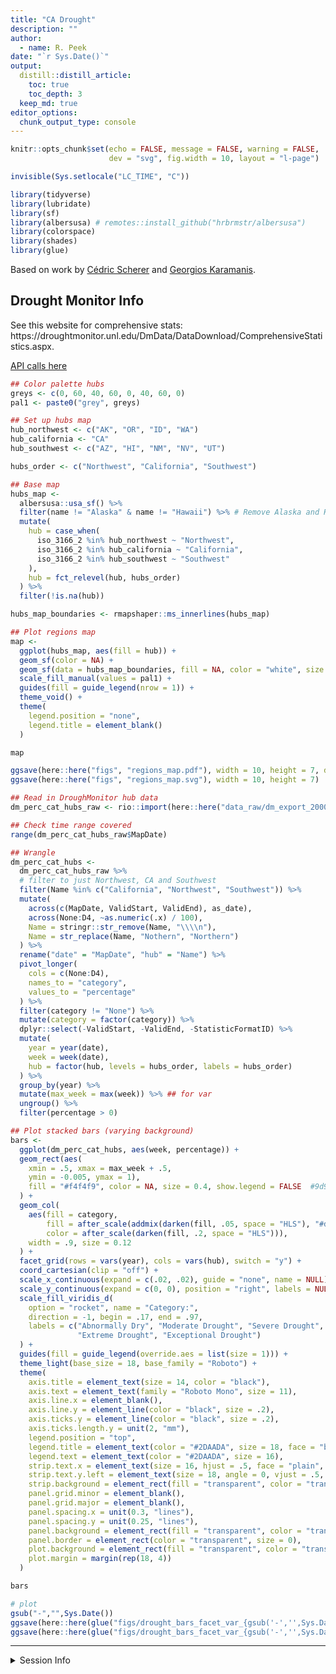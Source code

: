 ```yaml
---
title: "CA Drought"
description: ""
author:
  - name: R. Peek
date: "`r Sys.Date()`"
output:
  distill::distill_article:
    toc: true
    toc_depth: 3
  keep_md: true
editor_options: 
  chunk_output_type: console
---
```


```r
knitr::opts_chunk$set(echo = FALSE, message = FALSE, warning = FALSE,
                      dev = "svg", fig.width = 10, layout = "l-page")

invisible(Sys.setlocale("LC_TIME", "C"))

library(tidyverse)
library(lubridate)
library(sf)
library(albersusa) # remotes::install_github("hrbrmstr/albersusa")
library(colorspace)
library(shades)
library(glue)
```

Based on work by [Cédric Scherer](https://cedricscherer.com) and [Georgios Karamanis](https://karaman.is).

## Drought Monitor Info

See this website for comprehensive stats: https://droughtmonitor.unl.edu/DmData/DataDownload/ComprehensiveStatistics.aspx.

<aside>
[API calls here](https://droughtmonitor.unl.edu/DmData/DataDownload/WebServiceInfo.aspx#comp)
</aside>

```r
## Color palette hubs
greys <- c(0, 60, 40, 60, 0, 40, 60, 0)
pal1 <- paste0("grey", greys)

## Set up hubs map
hub_northwest <- c("AK", "OR", "ID", "WA")
hub_california <- "CA"
hub_southwest <- c("AZ", "HI", "NM", "NV", "UT")

hubs_order <- c("Northwest", "California", "Southwest")

## Base map
hubs_map <- 
  albersusa::usa_sf() %>% 
  filter(name != "Alaska" & name != "Hawaii") %>% # Remove Alaska and Hawaii from map
  mutate(
    hub = case_when(
      iso_3166_2 %in% hub_northwest ~ "Northwest",
      iso_3166_2 %in% hub_california ~ "California",
      iso_3166_2 %in% hub_southwest ~ "Southwest"
    ),
    hub = fct_relevel(hub, hubs_order)
  ) %>% 
  filter(!is.na(hub))

hubs_map_boundaries <- rmapshaper::ms_innerlines(hubs_map)

## Plot regions map
map <- 
  ggplot(hubs_map, aes(fill = hub)) +
  geom_sf(color = NA) +
  geom_sf(data = hubs_map_boundaries, fill = NA, color = "white", size = .35) +
  scale_fill_manual(values = pal1) +
  guides(fill = guide_legend(nrow = 1)) +
  theme_void() +
  theme(
    legend.position = "none",
    legend.title = element_blank()
  )

map

ggsave(here::here("figs", "regions_map.pdf"), width = 10, height = 7, device = cairo_pdf)
ggsave(here::here("figs", "regions_map.svg"), width = 10, height = 7)
```

```r
## Read in DroughMonitor hub data
dm_perc_cat_hubs_raw <- rio::import(here::here("data_raw/dm_export_20000101_20221102_perc_cat_hubs.json"))

## Check time range covered
range(dm_perc_cat_hubs_raw$MapDate)
```

```r
## Wrangle
dm_perc_cat_hubs <-
  dm_perc_cat_hubs_raw %>%
  # filter to just Northwest, CA and Southwest
  filter(Name %in% c("California", "Northwest", "Southwest")) %>% 
  mutate(
    across(c(MapDate, ValidStart, ValidEnd), as_date),
    across(None:D4, ~as.numeric(.x) / 100),
    Name = stringr::str_remove(Name, "\\\\n"),
    Name = str_replace(Name, "Nothern", "Northern")
  ) %>%
  rename("date" = "MapDate", "hub" = "Name") %>%
  pivot_longer(
    cols = c(None:D4),
    names_to = "category",
    values_to = "percentage"
  ) %>%
  filter(category != "None") %>%
  mutate(category = factor(category)) %>%
  dplyr::select(-ValidStart, -ValidEnd, -StatisticFormatID) %>%
  mutate(
    year = year(date),
    week = week(date),
    hub = factor(hub, levels = hubs_order, labels = hubs_order)
  ) %>%
  group_by(year) %>%
  mutate(max_week = max(week)) %>% ## for var
  ungroup() %>% 
  filter(percentage > 0)

## Plot stacked bars (varying background)
bars <- 
  ggplot(dm_perc_cat_hubs, aes(week, percentage)) +
  geom_rect(aes(
    xmin = .5, xmax = max_week + .5,
    ymin = -0.005, ymax = 1),
    fill = "#f4f4f9", color = NA, size = 0.4, show.legend = FALSE  #9d9ca7, 99a4be, 8696bd
  ) + 
  geom_col(
    aes(fill = category, 
        fill = after_scale(addmix(darken(fill, .05, space = "HLS"), "#d8005a", .15)), 
        color = after_scale(darken(fill, .2, space = "HLS"))),
    width = .9, size = 0.12
  ) + 
  facet_grid(rows = vars(year), cols = vars(hub), switch = "y") +
  coord_cartesian(clip = "off") +
  scale_x_continuous(expand = c(.02, .02), guide = "none", name = NULL) +
  scale_y_continuous(expand = c(0, 0), position = "right", labels = NULL, name = NULL) + 
  scale_fill_viridis_d(
    option = "rocket", name = "Category:", 
    direction = -1, begin = .17, end = .97,
    labels = c("Abnormally Dry", "Moderate Drought", "Severe Drought", 
               "Extreme Drought", "Exceptional Drought")
  ) +
  guides(fill = guide_legend(override.aes = list(size = 1))) +
  theme_light(base_size = 18, base_family = "Roboto") +
  theme(
    axis.title = element_text(size = 14, color = "black"),
    axis.text = element_text(family = "Roboto Mono", size = 11),
    axis.line.x = element_blank(),
    axis.line.y = element_line(color = "black", size = .2),
    axis.ticks.y = element_line(color = "black", size = .2),
    axis.ticks.length.y = unit(2, "mm"),
    legend.position = "top",
    legend.title = element_text(color = "#2DAADA", size = 18, face = "bold"),
    legend.text = element_text(color = "#2DAADA", size = 16),
    strip.text.x = element_text(size = 16, hjust = .5, face = "plain", color = "black", margin = margin(t = 20, b = 5)),
    strip.text.y.left = element_text(size = 18, angle = 0, vjust = .5, face = "plain", color = "black"),
    strip.background = element_rect(fill = "transparent", color = "transparent"),
    panel.grid.minor = element_blank(),
    panel.grid.major = element_blank(),
    panel.spacing.x = unit(0.3, "lines"),
    panel.spacing.y = unit(0.25, "lines"),
    panel.background = element_rect(fill = "transparent", color = "transparent"),
    panel.border = element_rect(color = "transparent", size = 0),
    plot.background = element_rect(fill = "transparent", color = "transparent", size = .4),
    plot.margin = margin(rep(18, 4))
  )

bars

# plot
gsub("-","",Sys.Date())
ggsave(here::here(glue("figs/drought_bars_facet_var_{gsub('-','',Sys.Date())}.pdf")), width = 14.5, height = 11.8, device = cairo_pdf)
ggsave(here::here(glue("figs/drought_bars_facet_var_{gsub('-','',Sys.Date())}.png")), width = 14.5, height = 11.8)
```

***

<details><summary>Session Info</summary>

```r
Sys.time()
git2r::repository()
sessionInfo()
```

</details>
